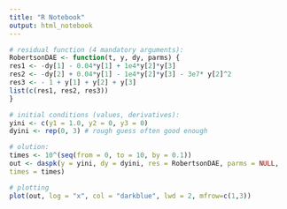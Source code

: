 ```yaml
---
title: "R Notebook"
output: html_notebook
---
```


```r
# residual function (4 mandatory arguments):
RobertsonDAE <- function(t, y, dy, parms) {
res1 <- -dy[1] - 0.04*y[1] + 1e4*y[2]*y[3]
res2 <- -dy[2] + 0.04*y[1] - 1e4*y[2]*y[3] - 3e7* y[2]^2
res3 <- - 1 + y[1] + y[2] + y[3]
list(c(res1, res2, res3))
}

# initial conditions (values, derivatives):
yini <- c(y1 = 1.0, y2 = 0, y3 = 0)
dyini <- rep(0, 3) # rough guess often good enough

# olution:
times <- 10^(seq(from = 0, to = 10, by = 0.1))
out <- daspk(y = yini, dy = dyini, res = RobertsonDAE, parms = NULL,
times = times)

# plotting
plot(out, log = "x", col = "darkblue", lwd = 2, mfrow=c(1,3))
```

